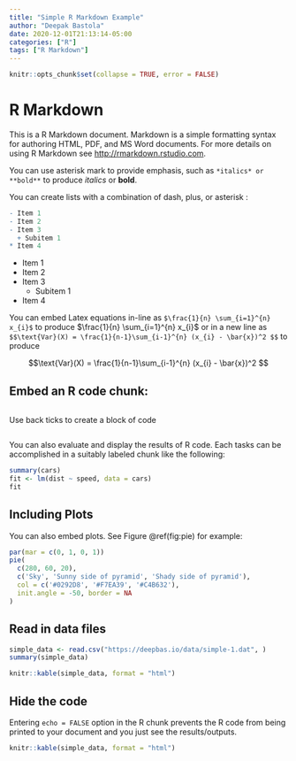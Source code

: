 ```yaml
---
title: "Simple R Markdown Example"
author: "Deepak Bastola"
date: 2020-12-01T21:13:14-05:00
categories: ["R"]
tags: ["R Markdown"]
---
```


```r
knitr::opts_chunk$set(collapse = TRUE, error = FALSE)
```

# R Markdown

This is a R Markdown document. Markdown is a simple formatting syntax for authoring HTML, PDF, and MS Word documents. For more details on using R Markdown see <http://rmarkdown.rstudio.com>.

You can use asterisk mark to provide emphasis, such as `*italics* or **bold**` to produce *italics* or **bold**.

You can create lists with a combination of dash, plus, or asterisk :

```r
- Item 1
- Item 2
- Item 3
  + Subitem 1
* Item 4
```

- Item 1
- Item 2
- Item 3
  + Subitem 1
* Item 4


You can embed Latex equations in-line as `$\frac{1}{n} \sum_{i=1}^{n} x_{i}$` to produce $\frac{1}{n} \sum_{i=1}^{n} x_{i}$ or in a new line as `$$\text{Var}(X) = \frac{1}{n-1}\sum_{i-1}^{n} (x_{i} - \bar{x})^2 $$` to produce

$$\text{Var}(X) = \frac{1}{n-1}\sum_{i-1}^{n} (x_{i} - \bar{x})^2 $$


## Embed an R code chunk:

```r
```
Use back ticks to 
create a block of code
```
```

You can also evaluate and display the results of R code. Each tasks can be accomplished in a suitably labeled chunk like the following:

```r
summary(cars)
fit <- lm(dist ~ speed, data = cars)
fit
```


## Including Plots

You can also embed plots. See Figure \@ref(fig:pie) for example:

```r
par(mar = c(0, 1, 0, 1))
pie(
  c(280, 60, 20),
  c('Sky', 'Sunny side of pyramid', 'Shady side of pyramid'),
  col = c('#0292D8', '#F7EA39', '#C4B632'),
  init.angle = -50, border = NA
)
```

## Read in data files

```r
simple_data <- read.csv("https://deepbas.io/data/simple-1.dat", )
summary(simple_data) 
```


```r
knitr::kable(simple_data, format = "html")
```

## Hide the code

Entering `echo = FALSE` option in the R chunk prevents the R code from being printed to your document and you just see the results/outputs.


```r
knitr::kable(simple_data, format = "html")
```
